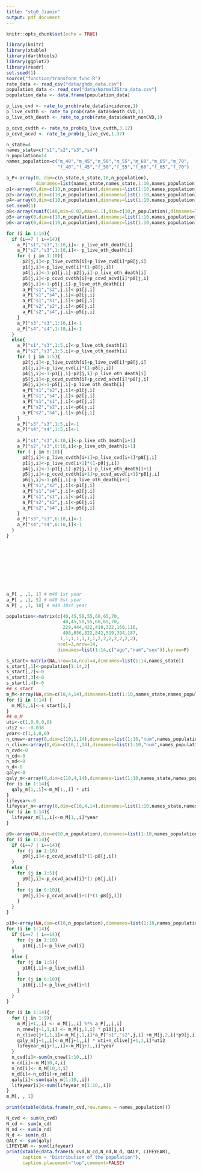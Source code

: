 ```yaml
---
title: "stg0_Jiamin"
output: pdf_document
---
```


```r
knitr::opts_chunk$set(echo = TRUE)
```


```r
library(knitr)
library(xtable)
library(darthtools)
library(ggplot2)
library(readr)
set.seed(1)
source("function/transform_func.R")
rate_data <- read_csv("data/ghdx_data.csv")
population_data <- read_csv("data/Normal3Stra_data.csv")
population_data <- data.frame(population_data)
```

```r
p_live_cvd <- rate_to_prob(rate_data$incidence,1) 
p_live_cvdth <- rate_to_prob(rate_data$death_CVD,1) 
p_live_oth_death <- rate_to_prob(rate_data$death_nonCVD,1) 

p_ccvd_cvdth <- rate_to_prob(p_live_cvdth,3.12) 
p_ccvd_acvd <- rate_to_prob(p_live_cvd,1.37)  

n_state=4
names_state=c("s1","s2","s3","s4")
n_population=14
names_population=c("m_40","m_45","m_50","m_55","m_60","m_65","m_70",
                   "f_40","f_45","f_50","f_55","f_60","f_65","f_70")

```

```r
a_P<-array(0, dim=c(n_state,n_state,10,n_population),
           dimnames=list(names_state,names_state,1:10,names_population))
p1<-array(0,dim=c(10,n_population),dimnames=list(1:10,names_population))  
p2<-array(0,dim=c(10,n_population),dimnames=list(1:10,names_population))  
p4<-array(0,dim=c(10,n_population),dimnames=list(1:10,names_population))  
set.seed(1)
p8<-array(runif(140,min=0.02,max=0.1),dim=c(10,n_population),dimnames=list(1:10,names_population))  
p5<-array(0,dim=c(10,n_population),dimnames=list(1:10,names_population))  
p6<-array(0,dim=c(10,n_population),dimnames=list(1:10,names_population))  

for (i in 1:14){ 
  if (i==7 | i==14){
    a_P["s1","s3",1:10,i]<- p_live_oth_death[i]
    a_P["s2","s3",1:10,i]<- p_live_oth_death[i]
    for ( j in 1:10){
      p2[j,i]<-p_live_cvdth[i]+p_live_cvd[i]*p8[j,i]
      p1[j,i]<-p_live_cvd[i]*(1-p8[j,i])
      p4[j,i]<-1-p1[j,i]-p2[j,i]-p_live_oth_death[i]
      p5[j,i]<-p_ccvd_cvdth[i]+p_ccvd_acvd[i]*p8[j,i]
      p6[j,i]<-1-p5[j,i]-p_live_oth_death[i]
      a_P["s1","s2",j,i]<-p1[j,i]
      a_P["s1","s4",j,i]<-p2[j,i]
      a_P["s1","s1",j,i]<-p4[j,i]
      a_P["s2","s2",j,i]<-p6[j,i]
      a_P["s2","s4",j,i]<-p5[j,i]
    }
    a_P["s3","s3",1:10,i]<-1
    a_P["s4","s4",1:10,i]<-1
  }
  else{
    a_P["s1","s3",1:5,i]<-p_live_oth_death[i]
    a_P["s2","s3",1:5,i]<-p_live_oth_death[i]
    for ( j in 1:5){
      p2[j,i]<-p_live_cvdth[i]+p_live_cvd[i]*p8[j,i]
      p1[j,i]<-p_live_cvd[i]*(1-p8[j,i])
      p4[j,i]<-1-p1[j,i]-p2[j,i]-p_live_oth_death[i]
      p5[j,i]<-p_ccvd_cvdth[i]+p_ccvd_acvd[i]*p8[j,i]
      p6[j,i]<-1-p5[j,i]-p_live_oth_death[i]
      a_P["s1","s2",j,i]<-p1[j,i]
      a_P["s1","s4",j,i]<-p2[j,i]
      a_P["s1","s1",j,i]<-p4[j,i]
      a_P["s2","s2",j,i]<-p6[j,i]
      a_P["s2","s4",j,i]<-p5[j,i]
    }
    a_P["s3","s3",1:5,i]<-1
    a_P["s4","s4",1:5,i]<-1
    
    a_P["s1","s3",6:10,i]<-p_live_oth_death[i+1]
    a_P["s2","s3",6:10,i]<-p_live_oth_death[i+1]
    for ( j in 6:10){
      p2[j,i]<-p_live_cvdth[i+1]+p_live_cvd[i+1]*p8[j,i]
      p1[j,i]<-p_live_cvd[i+1]*(1-p8[j,i])
      p4[j,i]<-1-p1[j,i]-p2[j,i]-p_live_oth_death[i+1]
      p5[j,i]<-p_ccvd_cvdth[i+1]+p_ccvd_acvd[i+1]*p8[j,i]
      p6[j,i]<-1-p5[j,i]-p_live_oth_death[i+1]
      a_P["s1","s2",j,i]<-p1[j,i]
      a_P["s1","s4",j,i]<-p2[j,i]
      a_P["s1","s1",j,i]<-p4[j,i]
      a_P["s2","s2",j,i]<-p6[j,i]
      a_P["s2","s4",j,i]<-p5[j,i]
    }
    a_P["s3","s3",6:10,i]<-1
    a_P["s4","s4",6:10,i]<-1
  }
}










a_P[ , ,1, 1] # m40 1st year
a_P[ , ,1, 5] # m40 5st year
a_P[ , ,1, 10] # m40 10st year
```

```r
population<-matrix(c(40,45,50,55,60,65,70,
                     40,45,50,55,60,65,70,
                     229,444,422,410,322,160,116,
                     498,856,822,842,519,394,187,
                    1,1,1,1,1,1,1,2,2,2,2,2,2,2),
                   ncol=3,nrow=14,
                   dimnames=list(1:14,c("age","num","sex")),byrow=F)
```

```r
s_start<-matrix(NA,nrow=14,ncol=4,dimnames=list(1:14,names_state))
s_start[,1]<-population[1:14,2]
s_start[,2]<-0
s_start[,3]<-0
s_start[,4]<-0
## s_start
m_M<-array(NA,dim=c(10,4,14),dimnames=list(1:10,names_state,names_population))
for (i in 1:14) {
  m_M[1,,i]<-s_start[i,]
}
## m_M
uti<-c(1,0.9,0,0)  
uti2 <- -0.038 
year<-c(1,1,0,0)
n_cnew<-array(0,dim=c(10,1,14),dimnames=list(1:10,"num",names_population))  
n_clive<-array(0,dim=c(10,1,14),dimnames=list(1:10,"num",names_population)) 
n_cvd<-0 
n_cd<-0 
n_nd<-0  
n_d<-0 
qaly<-0 
qaly_m<-array(0,dim=c(10,4,14),dimnames=list(1:10,names_state,names_population))  
for (i in 1:14){
  qaly_m[1,,i]<-m_M[1,,i] * uti  
}                     
lifeyear<-0 
lifeyear_m<-array(0,dim=c(10,4,14),dimnames=list(1:10,names_state,names_population))  
for (i in 1:14){
  lifeyear_m[1,,i]<-m_M[1,,i]*year
}
```

```r
p9<-array(NA,dim=c(10,n_population),dimnames=list(1:10,names_population))
for (i in 1:14){
  if (i==7 | i==14){
    for (j in 1:10)
      p9[j,i]<-p_ccvd_acvd[i]*(1-p8[j,i])
  }
  else {
    for (j in 1:5){
      p9[j,i]<-p_ccvd_acvd[i]*(1-p8[j,i])
    }
    for (j in 6:10){
      p9[j,i]<-p_ccvd_acvd[i+1]*(1-p8[j,i])
    }
  }
}

p10<-array(NA,dim=c(10,n_population),dimnames=list(1:10,names_population))
for (i in 1:14){
  if (i==7 | i==14){
    for (j in 1:10)
      p10[j,i]<-p_live_cvd[i]
  }
  else {
    for (j in 1:5){
      p10[j,i]<-p_live_cvd[i]
    }
    for (j in 6:10){
      p10[j,i]<-p_live_cvd[i+1]
    }
  }
}

```

```r
for (i in 1:14){
  for (j in 1:9){
    m_M[j+1,,i] <- m_M[j,,i] %*% a_P[,,j,i]
    n_cnew[j+1,1,i] <- m_M[j,1,i] * p10[j,i]   
    n_clive[j+1,1,i]<-m_M[j,1,i]*a_P["s1","s2",j,i] +m_M[j,2,i]*p9[j,i]
    qaly_m[j+1,,i]<-m_M[j+1,,i] * uti+n_clive[j+1,1,i]*uti2 
    lifeyear_m[j+1,,i]<-m_M[j+1,,i]*year
  }
  n_cvd[i]<-sum(n_cnew[1:10,,i])
  n_cd[i]<-m_M[10,4,i]
  n_nd[i]<- m_M[10,3,i]
  n_d[i]<-n_cd[i]+n_nd[i]
  qaly[i]<-sum(qaly_m[1:10,,i])
  lifeyear[i]<-sum(lifeyear_m[1:10,,i])
}
m_M[, , 1]

```

```r
print(xtable(data.frame(n_cvd,row.names = names_population)))
```

```r
N_cvd <- sum(n_cvd)
N_cd <- sum(n_cd)
N_nd <- sum(n_nd)
N_d <- sum(n_d)
QALY <- sum(qaly)
LIFEYEAR <- sum(lifeyear)
print(xtable(data.frame(N_cvd,N_cd,N_nd,N_d, QALY, LIFEYEAR),
      caption = "Distribution of the population"),
      caption.placement="top",comment=FALSE)
```

